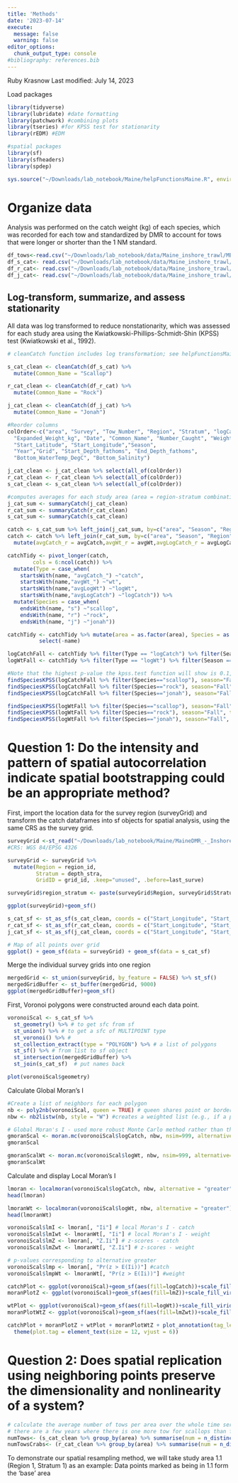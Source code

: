 ```yaml
---
title: 'Methods'
date: '2023-07-14'
execute: 
  message: false
  warning: false
editor_options: 
  chunk_output_type: console
#bibliography: references.bib
---
```


Ruby Krasnow
Last modified: July 14, 2023

Load packages
```r
library(tidyverse)
library(lubridate) #date formatting
library(patchwork) #combining plots
library(tseries) #for KPSS test for stationarity
library(rEDM) #EDM

#spatial packages
library(sf)
library(sfheaders)
library(spdep)
```

```r
sys.source("~/Downloads/lab_notebook/Maine/helpFunctionsMaine.R", envir = knitr::knit_global())
```

# Organize data
Analysis was performed on the catch weight (kg) of each species, which was recorded for each tow and standardized by DMR to account for tows that were longer or shorter than the 1 NM standard. 
```r

df_tows<-read.csv("~/Downloads/lab_notebook/data/Maine_inshore_trawl/MEtows.csv") #tow data
df_s_cat<- read.csv("~/Downloads/lab_notebook/data/Maine_inshore_trawl/MEscallopCatch.csv") #scallop catch
df_r_cat<- read.csv("~/Downloads/lab_notebook/data/Maine_inshore_trawl/MErockCatch.csv") #rock crab catch
df_j_cat<- read.csv("~/Downloads/lab_notebook/data/Maine_inshore_trawl/MEjonahCatch.csv") #jonah crab catch

```

## Log-transform, summarize, and assess stationarity
All data was log transformed to reduce nonstationarity, which was assessed for each study area using the Kwiatkowski-Phillips-Schmidt-Shin (KPSS) test (Kwiatkowski et al., 1992).
```r
# cleanCatch function includes log transformation; see helpFunctionsMaine script for details

s_cat_clean <- cleanCatch(df_s_cat) %>% 
  mutate(Common_Name = "Scallop")

r_cat_clean <- cleanCatch(df_r_cat) %>% 
  mutate(Common_Name = "Rock")

j_cat_clean <- cleanCatch(df_j_cat) %>% 
  mutate(Common_Name = "Jonah")

#Reorder columns
colOrder<-c("area", "Survey", "Tow_Number", "Region", "Stratum", "logCatch", "logWt", "Expanded_Catch", 
  "Expanded_Weight_kg", "Date", "Common_Name", "Number_Caught", "Weight_kg",
  "Start_Latitude", "Start_Longitude","Season",
  "Year","Grid", "Start_Depth_fathoms", "End_Depth_fathoms",
  "Bottom_WaterTemp_DegC", "Bottom_Salinity")

j_cat_clean <- j_cat_clean %>% select(all_of(colOrder))
r_cat_clean <- r_cat_clean %>% select(all_of(colOrder))
s_cat_clean <- s_cat_clean %>% select(all_of(colOrder))

#computes averages for each study area (area = region-stratum combination)
j_cat_sum <- summaryCatch(j_cat_clean)
r_cat_sum <- summaryCatch(r_cat_clean)
s_cat_sum <- summaryCatch(s_cat_clean)

catch <- s_cat_sum %>% left_join(j_cat_sum, by=c("area", "Season", "Region", "Stratum", "Year"), suffix = c("_s", "_j"))
catch <- catch %>% left_join(r_cat_sum, by=c("area", "Season", "Region", "Stratum", "Year")) %>% 
  mutate(avgCatch_r = avgCatch,avgWt_r = avgWt,avgLogCatch_r = avgLogCatch,avgLogWt_r = avgLogWt, .keep="unused")

catchTidy <- pivot_longer(catch, 
        cols = 6:ncol(catch)) %>% 
  mutate(Type = case_when(
    startsWith(name, "avgCatch_") ~"catch",
    startsWith(name,"avgWt_") ~"wt",
    startsWith(name,"avgLogWt") ~"logWt",
    startsWith(name,"avgLogCatch") ~"logCatch")) %>% 
  mutate(Species = case_when(
    endsWith(name, "s") ~"scallop",
    endsWith(name, "r") ~"rock",
    endsWith(name, "j") ~"jonah"))

catchTidy <- catchTidy %>% mutate(area = as.factor(area), Species = as.factor(Species),Season = as.factor(Season),Region = as.factor(Region), Stratum = as.factor(Stratum)) %>% 
          select(-name)

logCatchFall <- catchTidy %>% filter(Type == "logCatch") %>% filter(Season == "Fall")
logWtFall <- catchTidy %>% filter(Type == "logWt") %>% filter(Season == "Fall")

#Note that the highest p-value the kpss.test function will show is 0.1, actual p-values may be higher
findSpeciesKPSS(logCatchFall %>% filter(Species=="scallop"), season="Fall", type="logCatch")
findSpeciesKPSS(logCatchFall %>% filter(Species=="rock"), season="Fall", type="logCatch")
findSpeciesKPSS(logCatchFall %>% filter(Species=="jonah"), season="Fall", type="logCatch")

findSpeciesKPSS(logWtFall %>% filter(Species=="scallop"), season="Fall", type="logWt")
findSpeciesKPSS(logWtFall %>% filter(Species=="rock"), season="Fall", type="logWt")
findSpeciesKPSS(logWtFall %>% filter(Species=="jonah"), season="Fall", type="logWt")


```

# Question 1: Do the intensity and pattern of spatial autocorrelation indicate spatial bootstrapping could be an appropriate method?

First, import the location data for the survey region (surveyGrid) and transform the catch dataframes into sf objects for spatial analysis, using the same CRS as the survey grid.
```r
surveyGrid <-st_read("~/Downloads/lab_notebook/Maine/MaineDMR_-_Inshore_Trawl_Survey_Grid/") 
#CRS: WGS 84/EPSG 4326

surveyGrid <- surveyGrid %>% 
  mutate(Region = region_id,
         Stratum = depth_stra,
         GridID = grid_id, .keep="unused", .before=last_surve)

surveyGrid$region_stratum <- paste(surveyGrid$Region, surveyGrid$Stratum)

ggplot(surveyGrid)+geom_sf()

s_cat_sf <- st_as_sf(s_cat_clean, coords = c("Start_Longitude", "Start_Latitude"), crs=4326)
r_cat_sf <- st_as_sf(r_cat_clean, coords = c("Start_Longitude", "Start_Latitude"), crs=4326)
j_cat_sf <- st_as_sf(j_cat_clean, coords = c("Start_Longitude", "Start_Latitude"), crs=4326)

# Map of all points over grid
ggplot() + geom_sf(data = surveyGrid) + geom_sf(data = s_cat_sf)

```

Merge the individual survey grids into one region
```r
mergedGrid <- st_union(surveyGrid, by_feature = FALSE) %>% st_sf()
mergedGridBuffer <- st_buffer(mergedGrid, 9000)
ggplot(mergedGridBuffer)+geom_sf()
```

First, Voronoi polygons were constructed around each data point.
```r
voronoiScal <- s_cat_sf %>%
  st_geometry() %>% # to get sfc from sf
  st_union() %>% # to get a sfc of MULTIPOINT type
  st_voronoi() %>% #
  st_collection_extract(type = "POLYGON") %>% # a list of polygons
  st_sf() %>% # from list to sf object
  st_intersection(mergedGridBuffer) %>%
  st_join(s_cat_sf)  # put names back

plot(voronoiScal$geometry)
```


Calculate Global Moran's I
```r
#Create a list of neighbors for each polygon
nb <- poly2nb(voronoiScal, queen = TRUE) # queen shares point or border
nbw <- nb2listw(nb, style = "W") #creates a weighted list (e.g., if a polygon has 4 neighbors, each neighbor receives a weight of 0.25)

# Global Moran's I - used more robust Monte Carlo method rather than the analytical method
gmoranScal <- moran.mc(voronoiScal$logCatch, nbw, nsim=999, alternative="greater")
gmoranScal

gmoranScalWt <- moran.mc(voronoiScal$logWt, nbw, nsim=999, alternative="greater")
gmoranScalWt

```


Calculate and display Local Moran's I

```r
lmoran <- localmoran(voronoiScal$logCatch, nbw, alternative = "greater")
head(lmoran)

lmoranWt <- localmoran(voronoiScal$logWt, nbw, alternative = "greater")
head(lmoranWt)

voronoiScal$lmI <- lmoran[, "Ii"] # local Moran's I - catch
voronoiScal$lmIwt <- lmoranWt[, "Ii"] # local Moran's I - weight
voronoiScal$lmZ <- lmoran[, "Z.Ii"] # z-scores - catch
voronoiScal$lmZwt <- lmoranWt[, "Z.Ii"] # z-scores - weight

# p-values corresponding to alternative greater
voronoiScal$lmp <- lmoran[, "Pr(z > E(Ii))"] #catch
voronoiScal$lmpWt <- lmoranWt[, "Pr(z > E(Ii))"] #weight

catchPlot <- ggplot(voronoiScal)+geom_sf(aes(fill=logCatch))+scale_fill_viridis_c(option = "D")+theme_bw()
moranPlotZ <- ggplot(voronoiScal)+geom_sf(aes(fill=lmZ))+scale_fill_viridis_c(option = "G", name="Local Moran's I\nZ-score (catch)")+theme_bw()

wtPlot <- ggplot(voronoiScal)+geom_sf(aes(fill=logWt))+scale_fill_viridis_c(option = "D")+theme_bw()
moranPlotWtZ <- ggplot(voronoiScal)+geom_sf(aes(fill=lmZwt))+scale_fill_viridis_c(option = "G", name="Local Moran's I\nZ-score (weight)")+theme_bw()

catchPlot + moranPlotZ + wtPlot + moranPlotWtZ + plot_annotation(tag_levels = 'A') + plot_layout(tag_level = 'new') & 
  theme(plot.tag = element_text(size = 12, vjust = 6))
```

# Question 2: Does spatial replication using neighboring points preserve the dimensionality and nonlinearity of a system?

```r
# calculate the average number of tows per area over the whole time series
# there are a few years where there is one more tow for scallops than for the crab species
numTows<- (s_cat_clean %>% group_by(area) %>% summarise(num = n_distinct(row_number())))
numTowsCrabs<- (r_cat_clean %>% group_by(area) %>% summarise(num = n_distinct(row_number())))
```

To demonstrate our spatial resampling method, we will take study area 1.1 (Region 1, Stratum 1) as an example:
Data points marked as being in 1.1 form the 'base' area
```r

```

